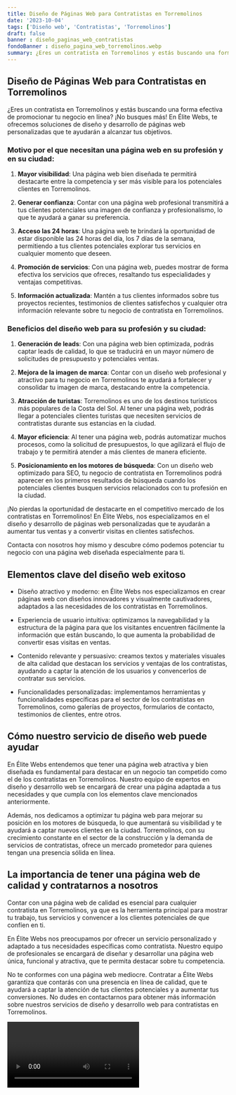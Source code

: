```yaml
---
title: Diseño de Páginas Web para Contratistas en Torremolinos
date: '2023-10-04'
tags: ['Diseño web', 'Contratistas', 'Torremolinos']
draft: false
banner : diseño_paginas_web_contratistas
fondoBanner : diseño_pagina_web_torremolinos.webp
summary: ¿Eres un contratista en Torremolinos y estás buscando una forma efectiva de promocionar tu negocio en línea? ¡No busques más! En Élite Webs, te ofrecemos soluciones de diseño y desarrollo de páginas web personalizadas que te ayudarán a alcanzar tus objetivos. 
---
```


## Diseño de Páginas Web para Contratistas en Torremolinos

¿Eres un contratista en Torremolinos y estás buscando una forma efectiva de promocionar tu negocio en línea? ¡No busques más! En Élite Webs, te ofrecemos soluciones de diseño y desarrollo de páginas web personalizadas que te ayudarán a alcanzar tus objetivos. 

### Motivo por el que necesitan una página web en su profesión y en su ciudad: 

1. **Mayor visibilidad**: Una página web bien diseñada te permitirá destacarte entre la competencia y ser más visible para los potenciales clientes en Torremolinos. 

2. **Generar confianza**: Contar con una página web profesional transmitirá a tus clientes potenciales una imagen de confianza y profesionalismo, lo que te ayudará a ganar su preferencia.

3. **Acceso las 24 horas**: Una página web te brindará la oportunidad de estar disponible las 24 horas del día, los 7 días de la semana, permitiendo a tus clientes potenciales explorar tus servicios en cualquier momento que deseen.

4. **Promoción de servicios**: Con una página web, puedes mostrar de forma efectiva los servicios que ofreces, resaltando tus especialidades y ventajas competitivas.

5. **Información actualizada**: Mantén a tus clientes informados sobre tus proyectos recientes, testimonios de clientes satisfechos y cualquier otra información relevante sobre tu negocio de contratista en Torremolinos.

### Beneficios del diseño web para su profesión y su ciudad:

1. **Generación de leads**: Con una página web bien optimizada, podrás captar leads de calidad, lo que se traducirá en un mayor número de solicitudes de presupuesto y potenciales ventas.

2. **Mejora de la imagen de marca**: Contar con un diseño web profesional y atractivo para tu negocio en Torremolinos te ayudará a fortalecer y consolidar tu imagen de marca, destacando entre la competencia.

3. **Atracción de turistas**: Torremolinos es uno de los destinos turísticos más populares de la Costa del Sol. Al tener una página web, podrás llegar a potenciales clientes turistas que necesiten servicios de contratistas durante sus estancias en la ciudad.

4. **Mayor eficiencia**: Al tener una página web, podrás automatizar muchos procesos, como la solicitud de presupuestos, lo que agilizará el flujo de trabajo y te permitirá atender a más clientes de manera eficiente.

5. **Posicionamiento en los motores de búsqueda**: Con un diseño web optimizado para SEO, tu negocio de contratista en Torremolinos podrá aparecer en los primeros resultados de búsqueda cuando los potenciales clientes busquen servicios relacionados con tu profesión en la ciudad.

¡No pierdas la oportunidad de destacarte en el competitivo mercado de los contratistas en Torremolinos! En Élite Webs, nos especializamos en el diseño y desarrollo de páginas web personalizadas que te ayudarán a aumentar tus ventas y a convertir visitas en clientes satisfechos.

Contacta con nosotros hoy mismo y descubre cómo podemos potenciar tu negocio con una página web diseñada especialmente para ti.

<GifSeo />

<Cta />

## Elementos clave del diseño web exitoso

- Diseño atractivo y moderno: en Élite Webs nos especializamos en crear páginas web con diseños innovadores y visualmente cautivadores, adaptados a las necesidades de los contratistas en Torremolinos.

- Experiencia de usuario intuitiva: optimizamos la navegabilidad y la estructura de la página para que los visitantes encuentren fácilmente la información que están buscando, lo que aumenta la probabilidad de convertir esas visitas en ventas.

- Contenido relevante y persuasivo: creamos textos y materiales visuales de alta calidad que destacan los servicios y ventajas de los contratistas, ayudando a captar la atención de los usuarios y convencerlos de contratar sus servicios.

- Funcionalidades personalizadas: implementamos herramientas y funcionalidades específicas para el sector de los contratistas en Torremolinos, como galerías de proyectos, formularios de contacto, testimonios de clientes, entre otros.

## Cómo nuestro servicio de diseño web puede ayudar

En Élite Webs entendemos que tener una página web atractiva y bien diseñada es fundamental para destacar en un negocio tan competido como el de los contratistas en Torremolinos. Nuestro equipo de expertos en diseño y desarrollo web se encargará de crear una página adaptada a tus necesidades y que cumpla con los elementos clave mencionados anteriormente.

Además, nos dedicamos a optimizar tu página web para mejorar su posición en los motores de búsqueda, lo que aumentará su visibilidad y te ayudará a captar nuevos clientes en la ciudad. Torremolinos, con su crecimiento constante en el sector de la construcción y la demanda de servicios de contratistas, ofrece un mercado prometedor para quienes tengan una presencia sólida en línea.

## La importancia de tener una página web de calidad y contratarnos a nosotros

Contar con una página web de calidad es esencial para cualquier contratista en Torremolinos, ya que es la herramienta principal para mostrar tu trabajo, tus servicios y convencer a los clientes potenciales de que confíen en ti.

En Élite Webs nos preocupamos por ofrecer un servicio personalizado y adaptado a tus necesidades específicas como contratista. Nuestro equipo de profesionales se encargará de diseñar y desarrollar una página web única, funcional y atractiva, que te permita destacar sobre tu competencia.

No te conformes con una página web mediocre. Contratar a Élite Webs garantiza que contarás con una presencia en línea de calidad, que te ayudará a captar la atención de tus clientes potenciales y a aumentar tus conversiones. No dudes en contactarnos para obtener más información sobre nuestros servicios de diseño y desarrollo web para contratistas en Torremolinos.

<Video />

<CtaBot job='Contratistas' city='Torremolinos'/>

<Gmaps query='Torremolinos+españa+maps' />